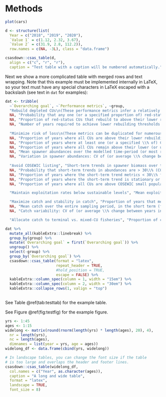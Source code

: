 # Methods

```r
plot(cars)
```

```r
d <- structure(list(
  Year = c("2018", "2019", "2020"), 
  `Value 1` = c(1.12, 2.32, 3.67), 
  `Value 2` = c(31.9, 2.8, 112.2)), 
  row.names = c(NA, -3L), class = "data.frame")

csasdown::csas_table(d,
  align = c("c", "r", "r"),
  caption = "Test table with a caption will be numbered automatically.")
```

\clearpage

Next we show a more complicated table with merged rows and text wrapping. Note that this example must be implemented internally in LaTeX, so your text must have any special characters in LaTeX escaped with a backslash (see text in `dat` for examples):

```r
dat <- tribble(
  ~`Overarching goal`, ~`Performance metrics`, ~group,
  "Rebuild depleted CUs\n(These performance metrics infer a relatively monotonic trajectory towards a rebuilding target)", "Probability that all red-status CUs rebuild to above their lower rebuilding thresholds (e.g., lower WSP benchmark) within a given time frame.", 1,
  NA, "Probability that any one (or a specified proportion of) red-status CU(s) rebuilds to above its lower rebuilding threshold within a given time frame.", 1,
  NA, "Proportion of red-status CUs that rebuild to above their lower rebuilding thresholds with a specified probability within a given time frame. (Median over MC trials and 95\\% CIs)", 1,
  NA, "Number of years required to achieve lower rebuilding thresholds for one (a proportion of, or all) red-listed CU(s) with a specific probability. (Median over MC trials and 95\\% CIs)", 1,
  
  "Minimize risk of loss\n(These metrics can be duplicated for numerous rebuilding and target thresholds)", "Proportion of years that all CUs are above a quasi-extirpation threshold across the modelled time period. (Median over MC trials and 95\\% CIs)", 2,
  NA, "Proportion of years where all CUs are above their lower rebuilding thresholds within the modelled time period. (Median over MC trials and 95\\% CIs)", 2,
  NA, "Proportion of years where at least one (or a specified \\% of) CU(s) is(are) above their lower rebuilding thresholds within the modelled time period. (Median over MC trials and 95\\% CIs)", 2,
  NA, "Proportion of years where all CUs remain above their lower (or upper) rebuilding threshold across the modelled time period. (Median over MC trials and 95\\% CIs)", 2,
  NA, "Mean spawner abundances over the modelled time-period (or most recent generation) relative to lower rebuilding threshold. (Median over MC trials and 95\\% CIs)", 2,
  NA, "Variation in spawner abundances: CV of (or average \\% change between years in) spawner abundances over the modelled time period. (Median value over MC trials and 95\\% CIs) (suggested as indicator of extinction risk by Wainwright and Waples 1998)", 2,
  
  "Avoid COSEWIC listing", "Short-term trends in spawner biomass over the last three generations. (Median over MC trials and 95\\% CIs) \\emph{COSEWIC Criterion A}", 3,
  NA, "Probability that short-term trends in abundances are > 30\\% (COSEWIC threshold) in the most recent time period. \\emph{COSEWIC Criterion A}", 3,
  NA, "Proportion of years where the short-term trend metrics < 30\\% for all CUs (or specified \\% of CUs). (Median over MC trials and 95\\% CIs) \\emph{COSEWIC Criterion A}", 3,
  NA, "Proportion of years where the short-term trend is stationary or positive and abundances are greater than 10,000. \\emph{COSEWIC Criterion C}", 3,
  NA, "Proportion of years where all CUs are above COSEWIC small population size thresholds, across the entire sampling period. (Median over MC trials and 95\\% CIs). \\emph{COSEWIC Criterion D}", 3,

  "Maintain exploitation rates below sustainable levels", "Mean exploitation rate relative to current $U_{MSY}$ for over the modelled time period. (Median value over MC trials and 95\\% CIs)", 4,

  "Maximize catch and stability in catch", "Proportion of years that mean catch for the CU-aggregate is above a minimum acceptable level over the entire sampling period, in the short term (first 1-2 generations), or in the long term (last 1-2 generations). (Median value over MC trials and 95\\% CIs)", 5,
  NA, "Mean catch over the entire sampling period, in the short term (first 1-2 generations), or in the long term (last 1-2 generations), for totals and segregated into different fisheries (e.g., mixed-CU vs. terminal). (Median value over MC trials and 95\\% CIs)", 5,
  NA, "Catch variability: CV of (or average \\% change between years in) catch over the sampling period, for totals and segregated into different fisheries (e.g., mixed vs. terminal). (Median value over MC trials and 95\\% CIs)", 5,

  "Allocate catch to terminal vs. mixed-CU fisheries", "Proportion of catch in mixed-CU vs terminal fisheries averaged over the entire sampling period (Median value over MC trials and 95\\% CIs)", 6)

dat %>% 
  mutate_all(kableExtra::linebreak) %>% 
  group_by(group) %>% 
  mutate(`Overarching goal` = first(`Overarching goal`)) %>% 
  ungroup() %>% 
  select(-group) %>% 
  group_by(`Overarching goal`) %>%
  csasdown::csas_table(format = "latex",
                       repeat_header = TRUE,
                       #hold_position = TRUE,
                       escape = FALSE) %>%
  kableExtra::column_spec(column = 1, width = "15em") %>%
  kableExtra::column_spec(column = 2, width = "30em") %>%
  kableExtra::collapse_rows(1, valign = "top")
  
```

See Table \@ref(tab:testtab) for the example table.

See Figure \@ref(fig:testfig) for the example figure.

\clearpage

<!-- clearpage ends the page, and also dumps out all floats.
Floats are things like tables and figures. -->
```r
yrs <- 1:45
ages <- 1:15
widelong <- matrix(round(rnorm(length(yrs) * length(ages), 20), 4),
  nr = length(yrs),
  nc = length(ages),
  dimnames = list(year = yrs, age = ages))
widelong_df <- data.frame(cbind(yrs, widelong))

# In landscape tables, you can change the font size if the table
# is too large and overlaps the header and footer lines.
csasdown::csas_table(widelong_df,
  col.names = c("Year", as.character(ages)),
  caption = "A long and wide table",
  format = "latex",
  landscape = TRUE,
  font_size = 8)
```

\clearpage
